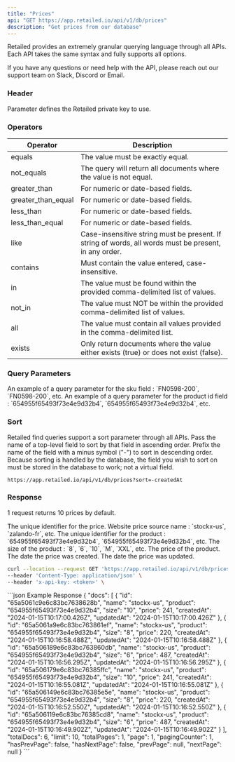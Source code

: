 ```yaml
---
title: "Prices"
api: "GET https://app.retailed.io/api/v1/db/prices"
description: "Get prices from our database"
---
```


Retailed provides an extremely granular querying language through all APIs. Each API takes the same syntax and fully supports all options.

<Tip>If you have any questions or need help with the API, please reach out our support team on Slack, Discord or Email.</Tip>


### Header

<ParamField header="x-api-key" type="string" required={true}>
    Parameter defines the Retailed private key to use.
</ParamField>

### Operators

| Operator           | Description                                                                                           |
|--------------------|-------------------------------------------------------------------------------------------------------|
| equals             | The value must be exactly equal.                                                                      |
| not_equals         | The query will return all documents where the value is not equal.                                     |
| greater_than       | For numeric or date-based fields.                                                                     |
| greater_than_equal | For numeric or date-based fields.                                                                     |
| less_than          | For numeric or date-based fields.                                                                     |
| less_than_equal    | For numeric or date-based fields.                                                                     |
| like               | Case-insensitive string must be present. If string of words, all words must be present, in any order. |
| contains           | Must contain the value entered, case-insensitive.                                                     |
| in                 | The value must be found within the provided comma-delimited list of values.                           |
| not_in             | The value must NOT be within the provided comma-delimited list of values.                             |
| all                | The value must contain all values provided in the comma-delimited list.                               |
| exists             | Only return documents where the value either exists (true) or does not exist (false).                 |

### Query Parameters

<ParamField query="where[or][0][and][0][product.sku][equals]" type="string" optional={true} placeholder="FN0598-200">
    An example of a query parameter for the sku field : `FN0598-200`, `FN0598-200`, etc.
</ParamField>

<ParamField query="where[or][0][and][0][product][equals]" type="string" optional={true} placeholder="654955f65493f73e4e9d32b4">
    An example of a query parameter for the product id field : `654955f65493f73e4e9d32b4`, `654955f65493f73e4e9d32b4`, etc.
</ParamField>

### Sort

Retailed find queries support a sort parameter through all APIs. Pass the name of a top-level field to sort by that field in ascending order.
Prefix the name of the field with a minus symbol ("-") to sort in descending order.
Because sorting is handled by the database, the field you wish to sort on must be stored in the database to work; not a virtual field.

`https://app.retailed.io/api/v1/db/prices?sort=-createdAt`

### Response

<Info>1 request returns 10 prices by default.</Info>

<ResponseField name="prices" type="Prices Object">
    <Expandable title="docs">
        <ResponseField name="id" type="string">
            The unique identifier for the price.
        </ResponseField>
        <ResponseField name="name" type="string">
            Website price source name : `stockx-us`, `zalando-fr`, etc.
        </ResponseField>
        <ResponseField name="product" type="string">
            The unique identifier for the product : `654955f65493f73e4e9d32b4`, `654955f65493f73e4e9d32b4`, etc.
        </ResponseField>
        <ResponseField name="size" type="string">
            The size of the product : `8`, `6`, `10`, `M`, `XXL`, etc.
        </ResponseField>
        <ResponseField name="price" type="number">
            The price of the product.
        </ResponseField>
        <ResponseField name="createdAt" type="date">
            The date the price was created.
        </ResponseField>
        <ResponseField name="updatedAt" type="date">
            The date the price was updated.
        </ResponseField>
    </Expandable>
</ResponseField>

<RequestExample>

```bash Request prices by sku and filters sizes and date
curl --location --request GET 'https://app.retailed.io/api/v1/db/prices?where[or][0][and][0][product.sku][equals]=FN0598-200&where[or][0][and][0][size][in]=8,6,10&sort=-createdAt' \
--header 'Content-Type: application/json' \
--header 'x-api-key: <token>' \
```



</RequestExample>


<ResponseExample>
```json Example Response
{
    "docs": [
        {
            "id": "65a5061c9e6c83bc7638628b",
            "name": "stockx-us",
            "product": "654955f65493f73e4e9d32b4",
            "size": "10",
            "price": 241,
            "createdAt": "2024-01-15T10:17:00.426Z",
            "updatedAt": "2024-01-15T10:17:00.426Z"
        },
        {
            "id": "65a5061a9e6c83bc763861ef",
            "name": "stockx-us",
            "product": "654955f65493f73e4e9d32b4",
            "size": "8",
            "price": 220,
            "createdAt": "2024-01-15T10:16:58.488Z",
            "updatedAt": "2024-01-15T10:16:58.488Z"
        },
        {
            "id": "65a506189e6c83bc763860db",
            "name": "stockx-us",
            "product": "654955f65493f73e4e9d32b4",
            "size": "6",
            "price": 487,
            "createdAt": "2024-01-15T10:16:56.295Z",
            "updatedAt": "2024-01-15T10:16:56.295Z"
        },
        {
            "id": "65a506179e6c83bc76385ffc",
            "name": "stockx-us",
            "product": "654955f65493f73e4e9d32b4",
            "size": "10",
            "price": 241,
            "createdAt": "2024-01-15T10:16:55.081Z",
            "updatedAt": "2024-01-15T10:16:55.081Z"
        },
        {
            "id": "65a506149e6c83bc76385e5e",
            "name": "stockx-us",
            "product": "654955f65493f73e4e9d32b4",
            "size": "8",
            "price": 220,
            "createdAt": "2024-01-15T10:16:52.550Z",
            "updatedAt": "2024-01-15T10:16:52.550Z"
        },
        {
            "id": "65a506119e6c83bc76385cd8",
            "name": "stockx-us",
            "product": "654955f65493f73e4e9d32b4",
            "size": "6",
            "price": 487,
            "createdAt": "2024-01-15T10:16:49.902Z",
            "updatedAt": "2024-01-15T10:16:49.902Z"
        }
    ],
    "totalDocs": 6,
    "limit": 10,
    "totalPages": 1,
    "page": 1,
    "pagingCounter": 1,
    "hasPrevPage": false,
    "hasNextPage": false,
    "prevPage": null,
    "nextPage": null
}
```
</ResponseExample>
